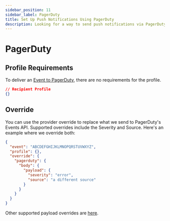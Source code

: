 ```yaml
---
sidebar_position: 11
sidebar_label: PagerDuty 
title: Set Up Push Notifications Using PagerDuty
description: Looking for a way to send push notifications via PagerDuty? This step-by-step tutorial will show you how to integrate PagerDuty's API the easy way.
---
```


# PagerDuty

## Profile Requirements

To deliver an [Event to PagerDuty](https://v2.developer.pagerduty.com/docs/events-api-v2), there are no requirements for the profile.

```json title=JSON
// Recipient Profile
{}
```

## Override

You can use the provider override to replace what we send to PagerDuty's Events API. Supported overrides include the Severity and Source. Here's an example where we override both:

```json title=JSON
{
  "event": "ABCDEFGHIJKLMNOPQRSTUVWXYZ",
  "profile": {},
  "override": {
    "pagerduty": {
      "body": {
        "payload": {
          "severity": "error",
          "source": "a different source"
        }
      }
    }
  }
}
```

Other supported payload overrides are [here](https://v2.developer.pagerduty.com/docs/send-an-event-events-api-v2).
